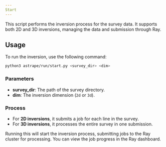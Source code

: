 ```yaml
---
Start
---
```


This script performs the inversion process for the survey data. It supports both 2D and 3D inversions, managing the data and submission through Ray.

## Usage

To run the inversion, use the following command:

```bash
python3 astrape/run/start.py <survey_dir> <dim>
```

### Parameters

- **survey_dir**: The path of the survey directory.
- **dim**: The inversion dimension (`2d` or `3d`).

### Process

- For **2D inversions**, it submits a job for each line in the survey.
- For **3D inversions**, it processes the entire survey in one submission.

Running this will start the inversion process, submitting jobs to the Ray cluster for processing. You can view the job progress in the Ray dashboard.